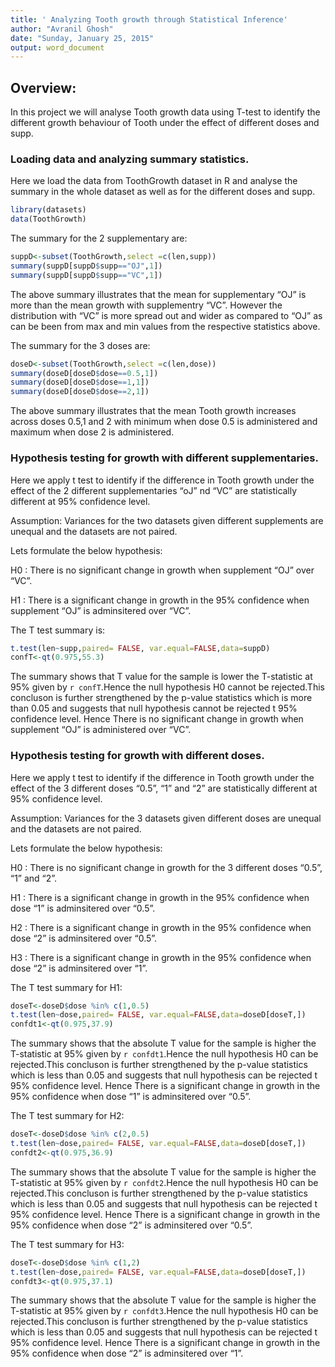```yaml
---
title: ' Analyzing Tooth growth through Statistical Inference'
author: "Avranil Ghosh"
date: "Sunday, January 25, 2015"
output: word_document
---
```


## Overview:

In this project we will analyse Tooth growth data using T-test to identify the different growth behaviour of Tooth under the effect of different doses and supp.

### Loading data and analyzing summary statistics.

Here we load the data from ToothGrowth dataset in R and analyse the summary in the whole dataset as well as for the different doses and supp.


```r

library(datasets)
data(ToothGrowth)

```

The summary for the 2 supplementary are:

```r

suppD<-subset(ToothGrowth,select =c(len,supp))
summary(suppD[suppD$supp=="OJ",1])
summary(suppD[suppD$supp=="VC",1])

```


The above summary illustrates that the mean for supplementary "OJ" is more than the mean growth with supplementry "VC". However the distribution with "VC" is more spread out and wider as compared to "OJ" as can be been from max and min values from the respective statistics above.

The summary for the 3 doses are:

```r

doseD<-subset(ToothGrowth,select =c(len,dose))
summary(doseD[doseD$dose==0.5,1])
summary(doseD[doseD$dose==1,1])
summary(doseD[doseD$dose==2,1])

```

The above summary illustrates that the mean Tooth growth increases across doses 0.5,1 and 2 with minimum when dose 0.5 is administered and maximum when dose 2 is administered.

### Hypothesis testing for growth with different supplementaries.

Here we apply t test to identify if the difference in Tooth growth under the effect of the 2 different supplementaries "oJ" nd "VC" are statistically different at 95% confidence level. 

Assumption: Variances for the two datasets given different supplements are unequal and the datasets are not paired.

Lets formulate the below hypothesis:

H0 : There is no significant change in growth when supplement "OJ" over "VC".

H1 : There is a significant change in growth in the 95% confidence when supplement "OJ" is adminsitered over "VC".

The T test summary is:

```r

t.test(len~supp,paired= FALSE, var.equal=FALSE,data=suppD)
confT<-qt(0.975,55.3)

```

The summary shows that T value for the sample is lower the T-statistic at 95% given by `r confT`.Hence the null hypothesis H0 cannot be rejected.This concluson is further strengthened by the p-value statistics which is more than 0.05 and suggests that null hypothesis cannot be rejected t 95% confidence level. Hence There is no significant change in growth when supplement "OJ" is administered  over "VC".


### Hypothesis testing for growth with different doses.

Here we apply t test to identify if the difference in Tooth growth under the effect of the 3 different doses "0.5", "1" and "2" are statistically different at 95% confidence level. 

Assumption: Variances for the 3 datasets given different doses are unequal and the datasets are not paired.

Lets formulate the below hypothesis:

H0 : There is no significant change in growth for the 3 different doses "0.5", "1" and "2".

H1 : There is a significant change in growth in the 95% confidence when dose "1" is adminsitered over "0.5".

H2 : There is a significant change in growth in the 95% confidence when dose "2" is adminsitered over "0.5".

H3 : There is a significant change in growth in the 95% confidence when dose "2" is adminsitered over "1".


The T test summary for H1:

```r

doseT<-doseD$dose %in% c(1,0.5)
t.test(len~dose,paired= FALSE, var.equal=FALSE,data=doseD[doseT,])
confdt1<-qt(0.975,37.9)

```

The summary shows that the absolute T value for the sample is higher the T-statistic at 95% given by `r confdt1`.Hence the null hypothesis H0 can be rejected.This concluson is further strengthened by the p-value statistics which is less than 0.05 and suggests that null hypothesis can be rejected t 95% confidence level. Hence There is a significant change in growth in the 95% confidence when dose "1" is adminsitered over "0.5".


The T test summary for H2:

```r

doseT<-doseD$dose %in% c(2,0.5)
t.test(len~dose,paired= FALSE, var.equal=FALSE,data=doseD[doseT,])
confdt2<-qt(0.975,36.9)

```

The summary shows that the absolute T value for the sample is higher the T-statistic at 95% given by `r confdt2`.Hence the null hypothesis H0 can be rejected.This concluson is further strengthened by the p-value statistics which is less than 0.05 and suggests that null hypothesis can be rejected t 95% confidence level. Hence There is a significant change in growth in the 95% confidence when dose "2" is adminsitered over "0.5".


The T test summary for H3:

```r

doseT<-doseD$dose %in% c(1,2)
t.test(len~dose,paired= FALSE, var.equal=FALSE,data=doseD[doseT,])
confdt3<-qt(0.975,37.1)

```

The summary shows that the absolute T value for the sample is higher the T-statistic at 95% given by `r confdt3`.Hence the null hypothesis H0 can be rejected.This concluson is further strengthened by the p-value statistics which is less than 0.05 and suggests that null hypothesis can be rejected t 95% confidence level. Hence There is a significant change in growth in the 95% confidence when dose "2" is adminsitered over "1".

